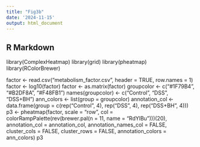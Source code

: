 ```yaml
---
title: "Fig3b"
date: '2024-11-15'
output: html_document
---
```



## R Markdown

library(ComplexHeatmap)
library(grid)
library(pheatmap)
library(RColorBrewer)

factor <- read.csv("metabolism_factor.csv", header = TRUE, row.names = 1)
factor <- log10(factor)
factor <- as.matrix(factor)
groupcolor <- c("#1F79B4", "#B2DF8A", "#F48FB1")
names(groupcolor) <- c("Control", "DSS", "DSS+BH")
ann_colors <- list(group = groupcolor)
annotation_col <- data.frame(group = c(rep("Control", 4), rep("DSS", 4), rep("DSS+BH", 4)))
p3 <- pheatmap(factor, 
               scale = "row", 
               col = colorRampPalette(rev(brewer.pal(n = 11, name = "RdYlBu")))(20), 
               annotation_col = annotation_col, 
               annotation_names_col = FALSE, 
               cluster_cols = FALSE, 
               cluster_rows = FALSE, 
               annotation_colors = ann_colors)
p3


